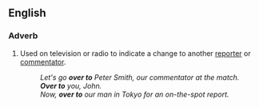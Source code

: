 ==English==

===Adverb===
{{infl|en|adverb|head=[[over]] [[to]]}}

# Used on television or radio to indicate a change to another [[reporter]] or [[commentator]].
#:''Let's go '''over to''' Peter Smith, our commentator at the match.''
#:'''''Over to''' you, John.''
#:''Now, '''over to''' our man in Tokyo for an on-the-spot report.''